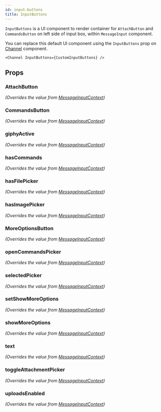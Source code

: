 ```yaml
---
id: input-buttons
title: InputButtons
---
```





`InputButtons` is a UI component to render container for `AttachButton` and `CommandsButton` on left side of input box, within `MessageInput` component.

You can replace this default UI component using the `InputButtons` prop on [Channel](../core-components/channel) component.

```tsx
<Channel InputButtons={CustomInputButtons} />
```

## Props

### AttachButton

_(Overrides the value from [MessageInputContext](../../contexts/message-input-context))_

<AttachButton />

### CommandsButton

_(Overrides the value from [MessageInputContext](../../contexts/message-input-context))_

<CommandsButton />

### giphyActive

_(Overrides the value from [MessageInputContext](../../contexts/message-input-context))_

<GiphyActive />

### hasCommands

_(Overrides the value from [MessageInputContext](../../contexts/message-input-context))_

<HasCommands />

### hasFilePicker

_(Overrides the value from [MessageInputContext](../../contexts/message-input-context))_

<HasFilePicker />

### hasImagePicker

_(Overrides the value from [MessageInputContext](../../contexts/message-input-context))_

<HasImagePicker />

### MoreOptionsButton

_(Overrides the value from [MessageInputContext](../../contexts/message-input-context))_

<MoreOptionsButton />

### openCommandsPicker

_(Overrides the value from [MessageInputContext](../../contexts/message-input-context))_

<OpenCommandsPicker />

### selectedPicker

_(Overrides the value from [MessageInputContext](../../contexts/message-input-context))_

<SelectedPicker />

### setShowMoreOptions

_(Overrides the value from [MessageInputContext](../../contexts/message-input-context))_

<SetShowMoreOptions />

### showMoreOptions

_(Overrides the value from [MessageInputContext](../../contexts/message-input-context))_

<ShowMoreOptions />

### text

_(Overrides the value from [MessageInputContext](../../contexts/message-input-context))_

<Text />

### toggleAttachmentPicker

_(Overrides the value from [MessageInputContext](../../contexts/message-input-context))_

<ToggleAttachmentPicker />

### uploadsEnabled

_(Overrides the value from [MessageInputContext](../../contexts/message-input-context))_

<UploadsEnabled />
